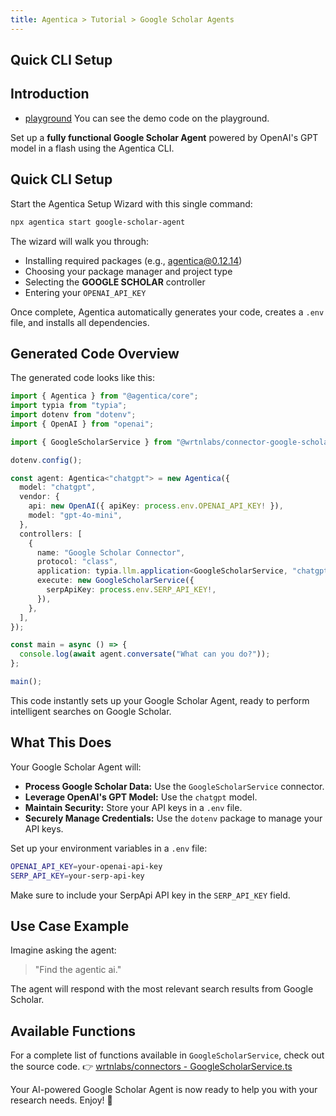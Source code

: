 ```yaml
---
title: Agentica > Tutorial > Google Scholar Agents
---
```


## Quick CLI Setup

## Introduction

- [playground](https://stackblitz.com/github/wrtnlabs/agentica-tutorial-google-scholar?file=README.md) You can see the demo code on the playground.

Set up a **fully functional Google Scholar Agent** powered by OpenAI's GPT model in a flash using the Agentica CLI.

## Quick CLI Setup

Start the Agentica Setup Wizard with this single command:

```bash
npx agentica start google-scholar-agent
```

The wizard will walk you through:

- Installing required packages (e.g., agentica@0.12.14)
- Choosing your package manager and project type
- Selecting the **GOOGLE SCHOLAR** controller
- Entering your `OPENAI_API_KEY`

Once complete, Agentica automatically generates your code, creates a `.env` file, and installs all dependencies.

## Generated Code Overview

The generated code looks like this:

```typescript
import { Agentica } from "@agentica/core";
import typia from "typia";
import dotenv from "dotenv";
import { OpenAI } from "openai";

import { GoogleScholarService } from "@wrtnlabs/connector-google-scholar";

dotenv.config();

const agent: Agentica<"chatgpt"> = new Agentica({
  model: "chatgpt",
  vendor: {
    api: new OpenAI({ apiKey: process.env.OPENAI_API_KEY! }),
    model: "gpt-4o-mini",
  },
  controllers: [
    {
      name: "Google Scholar Connector",
      protocol: "class",
      application: typia.llm.application<GoogleScholarService, "chatgpt">(),
      execute: new GoogleScholarService({
        serpApiKey: process.env.SERP_API_KEY!,
      }),
    },
  ],
});

const main = async () => {
  console.log(await agent.conversate("What can you do?"));
};

main();
```

This code instantly sets up your Google Scholar Agent, ready to perform intelligent searches on Google Scholar.

## What This Does

Your Google Scholar Agent will:

- **Process Google Scholar Data:** Use the `GoogleScholarService` connector.
- **Leverage OpenAI's GPT Model:** Use the `chatgpt` model.
- **Maintain Security:** Store your API keys in a `.env` file.
- **Securely Manage Credentials:** Use the `dotenv` package to manage your API keys.

Set up your environment variables in a `.env` file:

```bash
OPENAI_API_KEY=your-openai-api-key
SERP_API_KEY=your-serp-api-key
```

Make sure to include your SerpApi API key in the `SERP_API_KEY` field.

## Use Case Example

Imagine asking the agent:

> "Find the agentic ai."

The agent will respond with the most relevant search results from Google Scholar.

## Available Functions

For a complete list of functions available in `GoogleScholarService`, check out the source code.
👉 [wrtnlabs/connectors - GoogleScholarService.ts](https://github.com/wrtnlabs/connectors/blob/main/packages/google_scholar/src/google_scholar/GoogleScholarService.ts)

Your AI-powered Google Scholar Agent is now ready to help you with your research needs. Enjoy! 🚀
